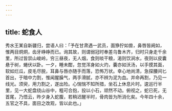 ```yaml
---
---
---
```

title: 蛇食人
---



秀水王某自新疆归，尝语人曰：「予在甘肃遇一武员，面狰狞如兽，鼻唇皆阙如，惟两目炯炯，齿牙峥峥而已。询其故，则谓弱冠时奉差乌鲁木齐，归时只身走千余里，所过皆崇山峻岭，穷三昼夜，无人烟，食则啖干粮，渴则饮涧水，夜则以皮囊悬于树，蜷伏以卧。一夕，睡未酣，忽觉浑身如火灼，囊亦如沃汤，以手摸其面，软如烂瓜，皮毛尽脱，耳鼻与唇亦随手而落，恐怖万状。幸心地尚清，急探腰间匕首出，于暗中力割，惟闻腥臊气，两手滑腻，亦不辨为泥为血。并命再割，乃见一线光。须臾，用力割之，遂出险。心惴惴不知所措，坐石上休息片时。逡巡行半里，见一大蛇盘绕山谷中，粗可合抱，投以小石，顽然不动。俯视之，蛇已死，无首尾，乃悟云，昨夕身入蛇腹，若稍迟醒半时，骨肉皆为所消化矣。今年四十余，五官之不具，面目之改观，皆以此也。」